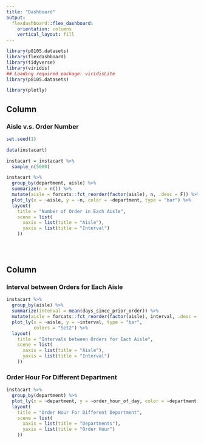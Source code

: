 ```yaml
---
title: "Dashboard"
output: 
  flexdashboard::flex_dashboard:
    orientation: columns
    vertical_layout: fill
---
```


```r

library(p8105.datasets)
library(flexdashboard)
library(tidyverse)
library(viridis)
## Loading required package: viridisLite
library(p8105.datasets)

library(plotly)

```

Column {data-width=650}
-----------------------------------------------------------------------

### Aisle v.s. Order Number

```r

set.seed(1)

data(instacart)

instacart = instacart %>%
  sample_n(5000)

instacart %>%
  group_by(department, aisle) %>% 
  summarize(n = n()) %>% 
  mutate(aisle = forcats::fct_reorder(factor(aisle), n, .desc = F)) %>% 
  plot_ly(x = ~aisle, y = ~n, color = ~department, type = "bar") %>%
  layout(
    title = "Number of Order in Each Aisle",
    scene = list(
      xaxis = list(title = "Aisle"),
      yaxis = list(title = "Interval")
    ))
  
  
  
```



Column {data-width=350}
-----------------------------------------------------------------------

### Interval between Orders for Each Aisle

```r
instacart %>% 
  group_by(aisle) %>% 
  summarize(interval = mean(days_since_prior_order)) %>% 
  mutate(aisle = forcats::fct_reorder(factor(aisle), interval, .desc = F)) %>%
  plot_ly(x = ~aisle, y = ~interval, type = "bar",
          colors = "Set2") %>%
  layout(
    title = "Intervals between Orders for Each Aisle",
    scene = list(
      xaxis = list(title = "Aisle"),
      yaxis = list(title = "Interval")
    ))
```

### Order Hour For Different Department

```r
instacart %>% 
  group_by(department) %>% 
  plot_ly(x = ~department, y = ~order_hour_of_day, color = ~department, type = "box", colors = "Set2") %>%
  layout(
    title = "Order Hour For Different Department",
    scene = list(
      xaxis = list(title = "Departments"),
      yaxis = list(title = "Order Hour")
    ))



```

